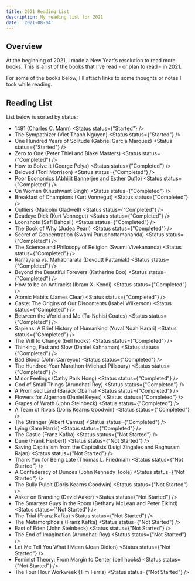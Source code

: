 ```yaml
---
title: 2021 Reading List
description: My reading list for 2021
date: '2021-08-04'
---
```


## Overview

At the beginning of 2021, I made a New Year's resolution to read more books. This is a list of the books that I've read - or plan to read - in 2021.

For some of the books below, I'll attach links to some thoughts or notes I took while reading.

## Reading List

List below is sorted by status:

- 1491 (Charles C. Mann) <Status status={"Started"} />
- The Sympathizer (Viet Thanh Nguyen) <Status status={"Started"} />
- One Hundred Years of Solitude (Gabriel Garcia Marquez) <Status status={"Started"} />
- Zero to One (Peter Thiel and Blake Masters) <Status status={"Completed"} />
- How to Solve It (George Polya) <Status status={"Completed"} />
- Beloved (Toni Morrison) <Status status={"Completed"} />
- Poor Economics (Abhijit Bannerjee and Esther Duflo) <Status status={"Completed"} />
- On Women (Khushwant Singh) <Status status={"Completed"} />
- Breakfast of Champions (Kurt Vonnegut) <Status status={"Completed"} />
- Outliers (Malcolm Gladwell) <Status status={"Completed"} />
- Deadeye Dick (Kurt Vonnegut) <Status status={"Completed"} />
- Loonshots (Safi Bahcall) <Status status={"Completed"} />
- The Book of Why (Judea Pearl) <Status status={"Completed"} />
- Secret of Concentration (Swami Purushottamananda) <Status status={"Completed"} />
- The Science and Philosopy of Religion (Swami Vivekananda) <Status status={"Completed"} />
- Ramayana vs. Mahabharata (Devdutt Pattaniak) <Status status={"Completed"} />
- Beyond the Beautiful Forevers (Katherine Boo) <Status status={"Completed"} />
- How to be an Antiracist (Ibram X. Kendi) <Status status={"Completed"} />
- Atomic Habits (James Clear) <Status status={"Completed"} />
- Caste: The Origins of Our Discontents (Isabel Wilkerson) <Status status={"Completed"} />
- Between the World and Me (Ta-Nehisi Coates) <Status status={"Completed"} />
- Sapiens: A Brief History of Humankind (Yuval Noah Harari) <Status status={"Completed"} />
- The Will to Change (bell hooks) <Status status={"Completed"} />
- Thinking, Fast and Slow (Daniel Kahnaman) <Status status={"Completed"} />
- Bad Blood (John Carreyou) <Status status={"Completed"} />
- The Hundred-Year Marathon (Michael Pillsbury) <Status status={"Completed"} />
- Minor Feelings (Cathy Park Hong) <Status status={"Completed"} />
- God of Small Things (Arundhati Roy) <Status status={"Completed"} />
- A Promised Land (Barack Obama) <Status status={"Completed"} />
- Flowers for Algernon (Daniel Keyes) <Status status={"Completed"} />
- Grapes of Wrath (John Steinbeck) <Status status={"Completed"} />
- A Team of Rivals (Doris Kearns Goodwin) <Status status={"Completed"} />
- The Stranger (Albert Camus) <Status status={"Completed"} />
- Lying (Sam Harris) <Status status={"Completed"} />
- The Castle (Franz Kafka) <Status status={"Not Started"} />
- Dune (Frank Herbert) <Status status={"Not Started"} />
- Saving Capitalism from the Capitalists (Luigi Zingales and Raghuram Rajan) <Status status={"Not Started"} />
- Thank You for Being Late (Thomas L. Friedman) <Status status={"Not Started"} />
- A Confederacy of Dunces (John Kennedy Toole) <Status status={"Not Started"} />
- The Bully Pulpit (Doris Kearns Goodwin) <Status status={"Not Started"} />
- Aaker on Branding (David Aaker) <Status status={"Not Started"} />
- The Smartest Guys in the Room (Bethany McLean and Peter Elkind) <Status status={"Not Started"} />
- The Trial (Franz Kafka) <Status status={"Not Started"} />
- The Metamorphosis (Franz Kafka) <Status status={"Not Started"} />
- East of Eden (John Steinbeck) <Status status={"Not Started"} />
- The End of Imagination (Arundhati Roy) <Status status={"Not Started"} />
- Let Me Tell You What I Mean (Joan Didion) <Status status={"Not Started"} />
- Feminist Theory: From Margin to Center (bell hooks) <Status status={"Not Started"} />
- The Four Hour Workweek (Tim Ferris) <Status status={"Not Started"} />

